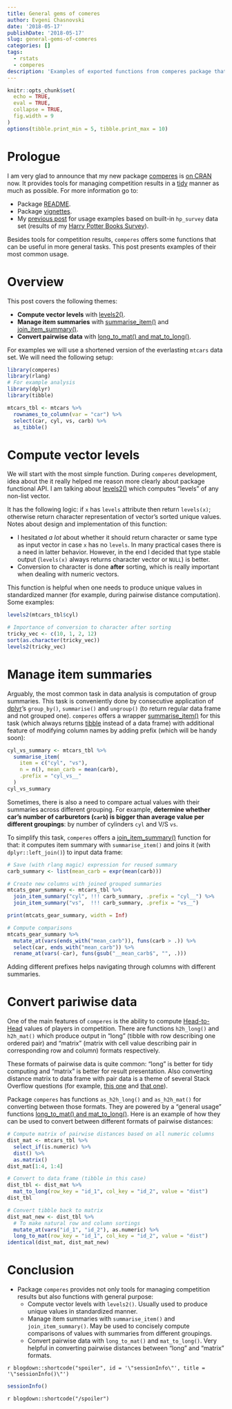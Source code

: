 ```yaml
---
title: General gems of comeres
author: Evgeni Chasnovski
date: '2018-05-17'
publishDate: '2018-05-17'
slug: general-gems-of-comeres
categories: []
tags:
  - rstats
  - comperes
description: 'Examples of exported functions from comperes package that could be useful for general tasks.'
---
```


```r
knitr::opts_chunk$set(
  echo = TRUE,
  eval = TRUE,
  collapse = TRUE,
  fig.width = 9
)
options(tibble.print_min = 5, tibble.print_max = 10)
```

# Prologue

I am very glad to announce that my new package [comperes](https://github.com/echasnovski/comperes) is [on CRAN](https://CRAN.R-project.org/package=comperes) now. It provides tools for managing competition results in a [tidy](https://cran.r-project.org/web/packages/tidyr/vignettes/tidy-data.html) manner as much as possible. For more information go to:

- Package [README](https://github.com/echasnovski/comperes#comperes-manage-competition-results).
- Package [vignettes](https://echasnovski.github.io/comperes/articles/).
- My [previous post](`r blogdown::shortcode(.name = "relref", '\"2018-05-09-harry-potter-and-competition-results-with-comperes.html\"', .type = "html")`) for usage examples based on built-in `hp_survey` data set (results of my [Harry Potter Books Survey](`r blogdown::shortcode(.name = "relref", '\"2018-04-09-struggle-with-harry-potter-data.html\"', .type = "html")`)).

Besides tools for competition results, `comperes` offers some functions that can be useful in more general tasks. This post presents examples of their most common usage.

# Overview

This post covers the following themes:

- __Compute vector levels__ with [levels2()](https://echasnovski.github.io/comperes/reference/levels2.html).
- __Manage item summaries__ with [summarise_item()](https://echasnovski.github.io/comperes/reference/item-summary.html) and [join_item_summary()](https://echasnovski.github.io/comperes/reference/item-summary-join.html).
- __Convert pairwise data__ with [long_to_mat() and mat_to_long()](https://echasnovski.github.io/comperes/reference/convert-pair-value.html).

For examples we will use a shortened version of the everlasting `mtcars` data set. We will need the following setup:

```r
library(comperes)
library(rlang)
# For example analysis
library(dplyr)
library(tibble)

mtcars_tbl <- mtcars %>%
  rownames_to_column(var = "car") %>%
  select(car, cyl, vs, carb) %>%
  as_tibble()
```

# Compute vector levels

We will start with the most simple function. During `comperes` development, idea about the it really helped me reason more clearly about package functional API. I am talking about [levels2()](https://echasnovski.github.io/comperes/reference/levels2.html) which computes "levels" of any non-list vector.

It has the following logic: if `x` has `levels` attribute then return `levels(x)`; otherwise return character representation of vector's sorted unique values. Notes about design and implementation of this function:

- I hesitated _a lot_ about whether it should return character or same type as input vector in case `x` has no `levels`. In many practical cases there is a need in latter behavior. However, in the end I decided that type stable output (`levels(x)` always returns character vector or `NULL`) is better.
- Conversion to character is done __after__ sorting, which is really important when dealing with numeric vectors.

This function is helpful when one needs to produce unique values in standardized manner (for example, during pairwise distance computation). Some examples:

```r
levels2(mtcars_tbl$cyl)

# Importance of conversion to character after sorting
tricky_vec <- c(10, 1, 2, 12)
sort(as.character(tricky_vec))
levels2(tricky_vec)
```

# Manage item summaries

Arguably, the most common task in data analysis is computation of group summaries. This task is conveniently done by consecutive application of [dplyr](https://dplyr.tidyverse.org/)'s `group_by()`, `summarise()` and `ungroup()` (to return regular data frame and not grouped one). `comperes` offers a wrapper [summarise_item()](https://echasnovski.github.io/comperes/reference/item-summary.html) for this task (which always returns [tibble](https://tibble.tidyverse.org/) instead of a data frame) with additional feature of modifying column names by adding prefix (which will be handy soon):

```r
cyl_vs_summary <- mtcars_tbl %>%
  summarise_item(
    item = c("cyl", "vs"),
    n = n(), mean_carb = mean(carb),
    .prefix = "cyl_vs__"
  )
cyl_vs_summary
```

Sometimes, there is also a need to compare actual values with their summaries across different grouping. For example, __determine whether car's number of carburetors (`carb`) is bigger than average value per different groupings__: by number of cylinders `cyl` and V/S `vs`.

To simplify this task, `comperes` offers a [join_item_summary()](https://echasnovski.github.io/comperes/reference/item-summary-join.html) function for that: it computes item summary with `summarise_item()` and joins it (with `dplyr::left_join()`) to input data frame:

```r
# Save (with rlang magic) expression for reused summary
carb_summary <- list(mean_carb = expr(mean(carb)))

# Create new columns with joined grouped summaries
mtcats_gear_summary <- mtcars_tbl %>%
  join_item_summary("cyl", !!! carb_summary, .prefix = "cyl__") %>%
  join_item_summary("vs",  !!! carb_summary, .prefix = "vs__")

print(mtcats_gear_summary, width = Inf)

# Compute comparisons
mtcats_gear_summary %>%
  mutate_at(vars(ends_with("mean_carb")), funs(carb > .)) %>%
  select(car, ends_with("mean_carb")) %>%
  rename_at(vars(-car), funs(gsub("__mean_carb$", "", .)))
```

Adding different prefixes helps navigating through columns with different summaries.

# Convert pariwise data

One of the main features of `comperes` is the ability to compute [Head-to-Head](https://echasnovski.github.io/comperes/reference/h2h_long.html#head-to-head-value) values of players in competition. There are functions `h2h_long()` and `h2h_mat()` which produce output in "long" (tibble with row describing one ordered pair) and "matrix" (matrix with cell value describing pair in corresponding row and column) formats respectively.

These formats of pairwise data is quite common: "long" is better for tidy computing and "matrix" is better for result presentation. Also converting distance matrix to data frame with pair data is a theme of several Stack Overflow questions (for example, [this one](https://stackoverflow.com/questions/27892100/distance-matrix-to-pairwise-distance-list-in-r) and [that one](https://stackoverflow.com/questions/21180464/distance-matrix-to-data-frame-pairs-in-r)).

Package `comperes` has functions `as_h2h_long()` and `as_h2h_mat()` for converting between those formats. They are powered by a "general usage" functions [long_to_mat() and mat_to_long()](https://echasnovski.github.io/comperes/reference/convert-pair-value.html). Here is an example of how they can be used to convert between different formats of pairwise distances:

```r
# Compute matrix of pairwise distances based on all numeric columns
dist_mat <- mtcars_tbl %>%
  select_if(is.numeric) %>%
  dist() %>%
  as.matrix()
dist_mat[1:4, 1:4]

# Convert to data frame (tibble in this case)
dist_tbl <- dist_mat %>%
  mat_to_long(row_key = "id_1", col_key = "id_2", value = "dist")
dist_tbl

# Convert tibble back to matrix
dist_mat_new <- dist_tbl %>%
  # To make natural row and column sortings
  mutate_at(vars("id_1", "id_2"), as.numeric) %>%
  long_to_mat(row_key = "id_1", col_key = "id_2", value = "dist")
identical(dist_mat, dist_mat_new)
```

# Conclusion

- Package `comperes` provides not only tools for managing competition results but also functions with general purpose:
    - Compute vector levels with `levels2()`. Usually used to produce unique values in standardized manner.
    - Manage item summaries with `summarise_item()` and `join_item_summary()`. May be used to concisely compute comparisons of values with summaries from different groupings.
    - Convert pairwise data with `long_to_mat()` and `mat_to_long()`. Very helpful in converting pairwise distances between "long" and "matrix" formats.

`r blogdown::shortcode("spoiler", id = '\"sessionInfo\"', title = '\"sessionInfo()\"')`

```r
sessionInfo()
```

`r blogdown::shortcode("/spoiler")`